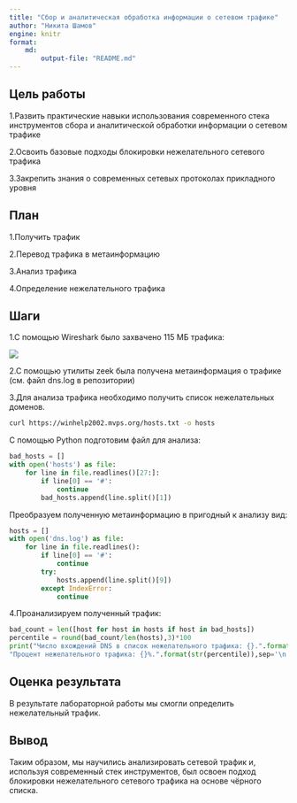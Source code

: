 ```yaml
---
title: "Сбор и аналитическая обработка информации о сетевом трафике"
author: "Никита Шамов"
engine: knitr
format:
    md:
        output-file: "README.md"
---
```


## Цель работы

1.Развить практические навыки использования современного стека инструментов сбора и аналитической обработки информации о сетевом трафике

2.Освоить базовые подходы блокировки нежелательного сетевого трафика

3.Закрепить знания о современных сетевых протоколах прикладного уровня

## План

1.Получить трафик

2.Перевод трафика в метаинформацию

3.Анализ трафика

4.Определение нежелательного трафика

## Шаги

1.С помощью Wireshark было захвачено 115 МБ трафика:

![](1.png)

2.С помощью утилиты zeek была получена метаинформация о трафике (см. файл dns.log в репозитории)

3.Для анализа трафика необходимо получить список нежелательных доменов.

```bash
curl https://winhelp2002.mvps.org/hosts.txt -o hosts
```

С помощью Python подготовим файл для анализа:

```python
bad_hosts = []
with open('hosts') as file:
    for line in file.readlines()[27:]:
        if line[0] == '#':
            continue
        bad_hosts.append(line.split()[1])
```

Преобразуем полученную метаинформацию в пригодный к анализу вид:

```python
hosts = []
with open('dns.log') as file:
    for line in file.readlines():
        if line[0] == '#':
            continue
        try:
            hosts.append(line.split()[9])
        except IndexError:
            continue
```

4.Проанализируем полученный трафик:

```python
bad_count = len([host for host in hosts if host in bad_hosts])
percentile = round(bad_count/len(hosts),3)*100
print("Число вхождений DNS в список нежелательного трафика: {}.".format(str(bad_count)),
"Процент нежелательного трафика: {}%.".format(str(percentile)),sep='\n')
```

## Оценка результата

В результате лабораторной работы мы смогли определить нежелательный трафик.

## Вывод

Таким образом, мы научились анализировать сетевой трафик и, используя современный стек инструментов, был освоен подход блокировки нежелательного сетевого трафика на основе чёрного списка.
